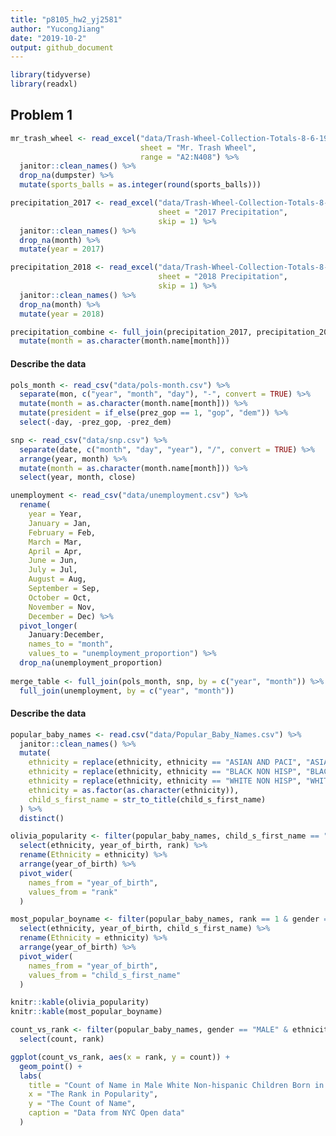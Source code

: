 ```yaml
---
title: "p8105_hw2_yj2581"
author: "YucongJiang"
date: "2019-10-2"
output: github_document
---
```


```r
library(tidyverse)
library(readxl)
```

## Problem 1



```r
mr_trash_wheel <- read_excel("data/Trash-Wheel-Collection-Totals-8-6-19.xlsx", 
                             sheet = "Mr. Trash Wheel", 
                             range = "A2:N408") %>%
  janitor::clean_names() %>%
  drop_na(dumpster) %>%
  mutate(sports_balls = as.integer(round(sports_balls)))

precipitation_2017 <- read_excel("data/Trash-Wheel-Collection-Totals-8-6-19.xlsx",
                                 sheet = "2017 Precipitation",
                                 skip = 1) %>%
  janitor::clean_names() %>%
  drop_na(month) %>%
  mutate(year = 2017)

precipitation_2018 <- read_excel("data/Trash-Wheel-Collection-Totals-8-6-19.xlsx",
                                 sheet = "2018 Precipitation",
                                 skip = 1) %>%
  janitor::clean_names() %>%
  drop_na(month) %>%
  mutate(year = 2018)

precipitation_combine <- full_join(precipitation_2017, precipitation_2018) %>%
  mutate(month = as.character(month.name[month]))
```

#### Describe the data

```r
pols_month <- read_csv("data/pols-month.csv") %>%
  separate(mon, c("year", "month", "day"), "-", convert = TRUE) %>%
  mutate(month = as.character(month.name[month])) %>%
  mutate(president = if_else(prez_gop == 1, "gop", "dem")) %>%
  select(-day, -prez_gop, -prez_dem)

snp <- read_csv("data/snp.csv") %>%
  separate(date, c("month", "day", "year"), "/", convert = TRUE) %>%
  arrange(year, month) %>%
  mutate(month = as.character(month.name[month])) %>%
  select(year, month, close)

unemployment <- read_csv("data/unemployment.csv") %>%
  rename(
    year = Year,
    January = Jan,
    February = Feb,
    March = Mar,
    April = Apr,
    June = Jun,
    July = Jul,
    August = Aug,
    September = Sep,
    October = Oct,
    November = Nov,
    December = Dec) %>%
  pivot_longer(
    January:December,
    names_to = "month",
    values_to = "unemployment_proportion") %>%
  drop_na(unemployment_proportion)
  
merge_table <- full_join(pols_month, snp, by = c("year", "month")) %>%
  full_join(unemployment, by = c("year", "month"))

```

#### Describe the data

```r
popular_baby_names <- read.csv("data/Popular_Baby_Names.csv") %>%
  janitor::clean_names() %>%
  mutate(
    ethnicity = replace(ethnicity, ethnicity == "ASIAN AND PACI", "ASIAN AND PACIFIC ISLANDER"),
    ethnicity = replace(ethnicity, ethnicity == "BLACK NON HISP", "BLACK NON HISPANIC"),
    ethnicity = replace(ethnicity, ethnicity == "WHITE NON HISP", "WHITE NON HISPANIC"),
    ethnicity = as.factor(as.character(ethnicity)),
    child_s_first_name = str_to_title(child_s_first_name)
  ) %>%
  distinct()
```

```r
olivia_popularity <- filter(popular_baby_names, child_s_first_name == "Olivia" & gender == "FEMALE") %>%
  select(ethnicity, year_of_birth, rank) %>%
  rename(Ethnicity = ethnicity) %>%
  arrange(year_of_birth) %>%
  pivot_wider(
    names_from = "year_of_birth",
    values_from = "rank"
  )

most_popular_boyname <- filter(popular_baby_names, rank == 1 & gender == "MALE") %>%
  select(ethnicity, year_of_birth, child_s_first_name) %>%
  rename(Ethnicity = ethnicity) %>%
  arrange(year_of_birth) %>%
  pivot_wider(
    names_from = "year_of_birth",
    values_from = "child_s_first_name"
  )

knitr::kable(olivia_popularity)
knitr::kable(most_popular_boyname)
```

```r
count_vs_rank <- filter(popular_baby_names, gender == "MALE" & ethnicity == "WHITE NON HISPANIC" & year_of_birth == 2016) %>%
  select(count, rank)

ggplot(count_vs_rank, aes(x = rank, y = count)) + 
  geom_point() +
  labs(
    title = "Count of Name in Male White Non-hispanic Children Born in 2016",
    x = "The Rank in Popularity",
    y = "The Count of Name",
    caption = "Data from NYC Open data"
  )
```


